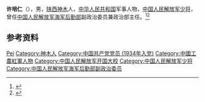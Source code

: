 '''许培仁'''（{{bd|1912年||1986年}}），男，[[陕西|陕西]][[神木|神木]]人，[[中华人民共和国|中华人民共和国]]军事人物，[[中国人民解放军少将|中国人民解放军少将]]，曾任[[中国人民解放军海军后勤部|中国人民解放军海军后勤部]]副政治委员兼政治部主任。<ref>{{Cite book|title=中国抗日战争人物大词典|author=刘景泉主编; 沈久泉, 王凯捷, 李卓副主编|publisher=天津大学出版社|year=1999|isbn=|location=|pages=}}</ref><ref>{{Cite book|title=中华军事人物大辞典|author=吴如蒿著; 陈策才, 张光彩, 赵功德等副主编|publisher=新华出版社|year=1989|isbn=|location=北京|pages=}}</ref>

== 参考资料 ==
{{reflist}}

{{中国人物小作品}}

{{Authority control}}
{{DEFAULTSORT:Xu许}}
[[Category:许姓|Pei]]
[[Category:神木人|Category:神木人]]
[[Category:中国共产党党员_(1934年入党)|Category:中国共产党党员 (1934年入党)]]
[[Category:中國工農紅軍人物|Category:中國工農紅軍人物]]
[[Category:中国人民解放军开国大校|Category:中国人民解放军开国大校]]
[[Category:中国人民解放军少将|Category:中国人民解放军少将]]
[[Category:中国人民解放军海军后勤部副政治委员|Category:中国人民解放军海军后勤部副政治委员]]